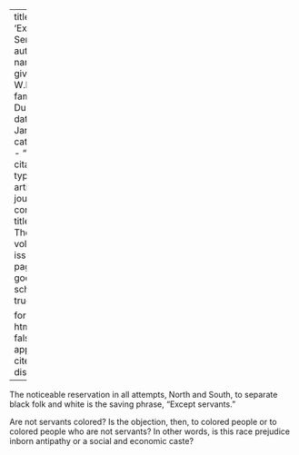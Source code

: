
---
title: 'Except Servants'
author:
  - name:
      given: W.E.B.
      family: Du Bois
date: Jan. 1911
categories: 
  - ""
citation: 
  type: article-journal
  container-title: The Crisis
  volume: 1
  issue: 3
  page: 21
google-scholar: true

format:
  html:
    toc: false
    appendix-cite-as: display
---



The noticeable reservation in all attempts, North and South, to separate black folk and white is the saving phrase, "Except servants."

Are not servants colored? Is the objection, then, to colored people or to colored people who are not servants? In other words, is this race prejudice inborn antipathy or a social and economic caste?

